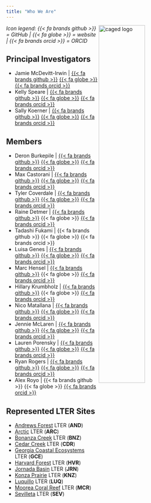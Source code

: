 ```yaml
---
title: "Who We Are"
---
```

<img src="images/CAGED_Naso_lituratus_notext.png" alt="caged logo" width="50%" align= "right"/>

_Icon legend: {{< fa brands github >}} = GitHub | {{< fa globe >}} = website | {{< fa brands orcid >}} = ORCID_


## Principal Investigators

- Jamie McDevitt-Irwin | [{{< fa brands github >}}](https://github.com/JamieMcDevittIrwin) [{{< fa globe >}}](https://jamiemcdevittirwin.github.io/) [{{< fa brands orcid >}}](https://orcid.org/0000-0003-1620-6946)
- Kelly Speare | [{{< fa brands github >}}](https://github.com/kellyspeare) [{{< fa globe >}}](http://www.kellyspeare.com/) [{{< fa brands orcid >}}](https://orcid.org/0000-0002-0016-3606)
- Sally Koerner | [{{< fa brands github >}}](https://github.com/SallyKoerner) [{{< fa globe >}}](https://koernerlab.weebly.com/) [{{< fa brands orcid >}}](https://orcid.org/0000-0001-6403-7513)

## Members

- Deron Burkepile | [{{< fa brands github >}}](https://github.com/dburkepile) [{{< fa globe >}}](https://labs.eemb.ucsb.edu/burkepile/deron/) [{{< fa brands orcid >}}](https://orcid.org/0000-0002-0427-0484)
- Max Castorani | [{{< fa brands github >}}](https://github.com/maxcastorani) [{{< fa globe >}}](https://castorani.evsc.virginia.edu/) [{{< fa brands orcid >}}](https://orcid.org/0000-0002-7372-9359)
- Tyler Coverdale | [{{< fa brands github >}}](https://github.com/TCCoverdale) [{{< fa globe >}}](https://coverdalelab.weebly.com/) [{{< fa brands orcid >}}](https://orcid.org/0000-0003-0910-9187)
- Raine Detmer | [{{< fa brands github >}}](https://github.com/raine-detmer) {{< fa globe >}} [{{< fa brands orcid >}}](https://orcid.org/0000-0001-5416-0278)
- Tadashi Fukami | {{< fa brands github >}} {{< fa globe >}} {{< fa brands orcid >}}
- Luisa Genes | [{{< fa brands github >}}](https://github.com/luisagenes) [{{< fa globe >}}](http://luisagenes.com/) [{{< fa brands orcid >}}](https://orcid.org/0000-0001-7556-4562)
- Marc Hensel | [{{< fa brands github >}}](https://github.com/mhensel) {{< fa globe >}} [{{< fa brands orcid >}}](https://orcid.org/0000-0002-9292-9858)
- Hillary Krumbholz | [{{< fa brands github >}}](https://github.com/hillarykrumbholz) {{< fa globe >}} [{{< fa brands orcid >}}](https://orcid.org/0000-0001-9808-1758)
- Nico Matallana | [{{< fa brands github >}}](https://github.com/nicomatamej) [{{< fa globe >}}](https://smithlab.colostate.edu/people/) [{{< fa brands orcid >}}](https://orcid.org/0009-0002-8033-6083)
- Jennie McLaren | [{{< fa brands github >}}](https://github.com/JennieMcLaren) [{{< fa globe >}}](http://www.jenniemclaren.com/) [{{< fa brands orcid >}}](https://orcid.org/0000-0003-2004-4783)
- Lauren Porensky | [{{< fa brands github >}}](https://github.com/lporensky) [{{< fa globe >}}](https://www.ars.usda.gov/plains-area/fort-collins-co/center-for-agricultural-resources-research/rangeland-resources-systems-research/people/lauren-porensky/) [{{< fa brands orcid >}}](https://orcid.org/0000-0001-6883-2442)
- Ryan Rogers | [{{< fa brands github >}}](https://github.com/ryancr29) [{{< fa globe >}}](https://www.linkedin.com/in/ryancrogers22/) [{{< fa brands orcid >}}](https://orcid.org/0000-0003-1774-9213)
- Alex Royo | {{< fa brands github >}} {{< fa globe >}} [{{< fa brands orcid >}}](https://orcid.org/0000-0002-6813-0587)

## Represented LTER Sites

- [Andrews Forest](https://andrewsforest.oregonstate.edu/) LTER (**AND**)
- [Arctic](https://arc-lter.ecosystems.mbl.edu/) LTER (**ARC**)
- [Bonanza Creek](https://www.lter.uaf.edu/) LTER (**BNZ**)
- [Cedar Creek](https://cedarcreek.umn.edu/) LTER (**CDR**)
- [Georgia Coastal Ecosystems](https://gce-lter.marsci.uga.edu/) LTER (**GCE**)
- [Harvard Forest](https://harvardforest.fas.harvard.edu/) LTER (**HVR**)
- [Jornada Basin](https://lter.jornada.nmsu.edu/) LTER (**JRN**)
- [Konza Prairie](https://lter.konza.ksu.edu/) LTER (**KNZ**)
- [Luquillo](https://luquillo.lter.network/) LTER (**LUQ**)
- [Moorea Coral Reef](https://mcr.lternet.edu/) LTER (**MCR**)
- [Sevilleta](https://sevlter.unm.edu/) LTER (**SEV**)

